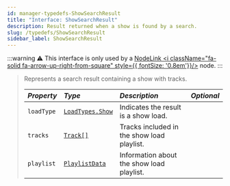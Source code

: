 ```yaml
---
id: manager-typedefs-ShowSearchResult
title: "Interface: ShowSearchResult"
description: Result returned when a show is found by a search.
slug: /typedefs/ShowSearchResult
sidebar_label: ShowSearchResult
---
```

:::warning
⚠️ This interface is only used by a [NodeLink <i className="fa-solid fa-arrow-up-right-from-square" style={{ fontSize: '0.8em'}}/>](https://github.com/PerformanC/NodeLink) node.
:::

> Represents a search result containing a show with tracks.
> 
> | <i className="fa-solid fa-hashtag"/> Property | <i className="fa-solid fa-font"/> Type                  | <i className="fa-solid fa-list"/> Description | <i className="fa-solid fa-flask"/> Optional |
> |:----------------------------------------------|:------------------------------------------------------- |:--------------------------------------------- |:-------------------------------------------:|
> | `loadType`                                    | [`LoadTypes.Show`](../Enums/LoadTypes.mdx#show)         | Indicates the result is a show load.          | <i className="fa-solid fa-xmark"/>          |
> | `tracks`                                      | [`Track[]`](./Track.mdx)                                | Tracks included in the show load playlist.    | <i className="fa-solid fa-xmark"/>          |
> | `playlist`                                    | [`PlaylistData`](./PlaylistData.mdx)                    | Information about the show load playlist.     | <i className="fa-solid fa-xmark"/>          |
